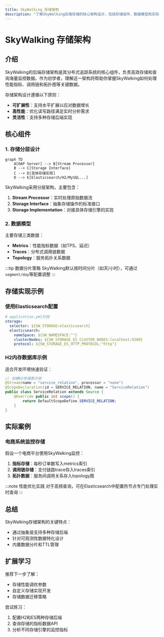 ```yaml
---
title: SkyWalking 存储架构
description: "了解SkyWalking后端存储的核心架构设计，包括存储组件、数据模型和实际应用场景"
---
```


# SkyWalking 存储架构

## 介绍

SkyWalking的后端存储架构是其分布式追踪系统的核心组件，负责高效存储和查询海量监控数据。作为初学者，理解这一架构将帮助你掌握SkyWalking如何处理性能指标、调用链和拓扑图等关键数据。

存储架构设计遵循以下原则：
- **可扩展性**：支持水平扩展以应对数据增长
- **高性能**：优化读写路径满足实时分析需求
- **灵活性**：支持多种存储后端实现

## 核心组件

### 1. 存储分层设计

```mermaid
graph TD
    A[OAP Server] --> B[Stream Processor]
    B --> C[Storage Interface]
    C --> D[具体存储实现]
    D --> E[Elasticsearch/H2/MySQL...]
```

SkyWalking采用分层架构，主要包含：

1. **Stream Processor**：实时处理原始数据流
2. **Storage Interface**：抽象存储操作的标准接口
3. **Storage Implementation**：对接具体存储引擎的实现

### 2. 数据模型

主要存储三类数据：

- **Metrics**：性能指标数据（如TPS、延迟）
- **Traces**：分布式调用链数据
- **Topology**：服务拓扑关系数据

:::tip 数据分片策略
SkyWalking默认按时间分片（如天/小时），可通过`segment/day`等配置调整
:::

## 存储实现示例

### 使用Elasticsearch配置

```yaml
# application.yml片段
storage:
  selector: ${SW_STORAGE:elasticsearch}
  elasticsearch:
    nameSpace: ${SW_NAMESPACE:""}
    clusterNodes: ${SW_STORAGE_ES_CLUSTER_NODES:localhost:9200}
    protocol: ${SW_STORAGE_ES_HTTP_PROTOCOL:"http"}
```

### H2内存数据库示例

适合开发环境快速验证：

```java
// 创建H2存储表示例
@Stream(name = "service_relation", processor = "none")
@ScopeDeclaration(id = SERVICE_RELATION, name = "ServiceRelation")
public class ServiceRelation extends Source {
    @Override public int scope() {
        return DefaultScopeDefine.SERVICE_RELATION;
    }
}
```

## 实际案例

### 电商系统监控存储

假设一个电商平台使用SkyWalking监控：

1. **指标存储**：每秒订单数写入metrics索引
2. **调用链存储**：支付链路trace存入traces索引
3. **拓扑数据**：服务间调用关系存入topology图

:::note 性能优化实践
对于高频查询，可在Elasticsearch中配置热节点专门处理实时查询
:::

## 总结

SkyWalking存储架构的关键特点：

- 通过抽象层支持多种存储后端
- 针对可观测性数据特化设计
- 内置数据分片和TTL管理

## 扩展学习

推荐下一步了解：
- 存储性能调优参数
- 自定义存储实现开发
- 存储数据迁移策略

尝试练习：
1. 配置H2和ES两种存储后端
2. 查询存储的指标数据API
3. 分析不同存储引擎的监控指标
